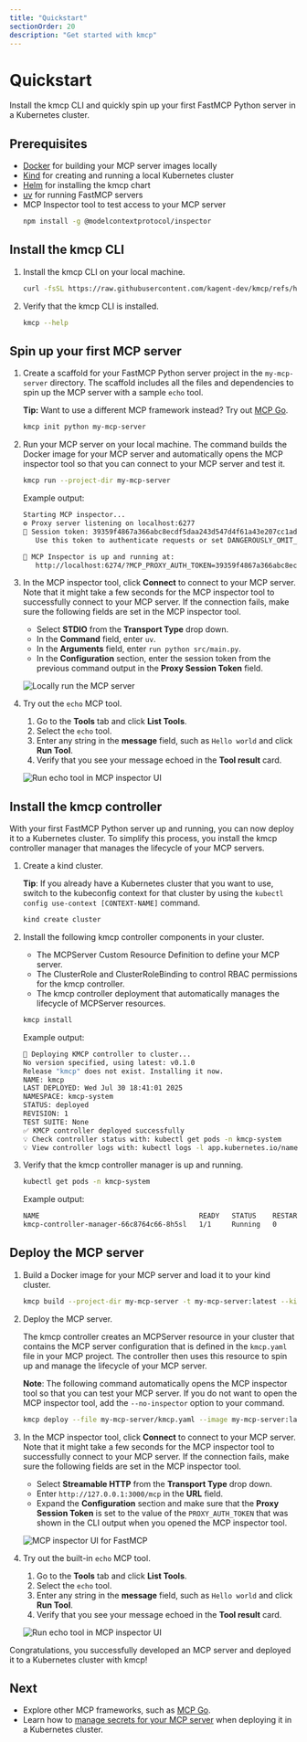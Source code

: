 ```yaml
---
title: "Quickstart"
sectionOrder: 20
description: "Get started with kmcp"
---
```


# Quickstart

Install the kmcp CLI and quickly spin up your first FastMCP Python server in a Kubernetes cluster. 

## Prerequisites

- [Docker](https://docs.docker.com/desktop/) for building your MCP server images locally
- [Kind](https://kind.sigs.k8s.io) for creating and running a local Kubernetes cluster
- [Helm](https://helm.sh/docs/intro/install/) for installing the kmcp chart
- [uv](https://docs.astral.sh/uv/getting-started/installation/) for running FastMCP servers
- MCP Inspector tool to test access to your MCP server
  ```sh
  npm install -g @modelcontextprotocol/inspector
  ```

## Install the kmcp CLI

1. Install the kmcp CLI on your local machine. 
   ```sh
   curl -fsSL https://raw.githubusercontent.com/kagent-dev/kmcp/refs/heads/main/scripts/get-kmcp.sh | sh
   ```

2. Verify that the kmcp CLI is installed. 
   ```sh
   kmcp --help
   ```
 
## Spin up your first MCP server

1. Create a scaffold for your FastMCP Python server project in the `my-mcp-server` directory. The scaffold includes all the files and dependencies to spin up the MCP server with a sample `echo` tool. 

   **Tip:** Want to use a different MCP framework instead? Try out [MCP Go](/docs/kmcp/develop/mcp-go).
   
   ```sh
   kmcp init python my-mcp-server
   ```

2. Run your MCP server on your local machine. The command builds the Docker image for your MCP server and automatically opens the MCP inspector tool so that you can connect to your MCP server and test it. 
   
   ```sh
   kmcp run --project-dir my-mcp-server
   ```
   
   Example output: 
   ```sh
   Starting MCP inspector...
   ⚙️ Proxy server listening on localhost:6277
   🔑 Session token: 39359f4867a366abc8ecdf5daa243d547d4f61a43e207cc1adbdc23ae47550f8
      Use this token to authenticate requests or set DANGEROUSLY_OMIT_AUTH=true to disable auth

   🚀 MCP Inspector is up and running at:
      http://localhost:6274/?MCP_PROXY_AUTH_TOKEN=39359f4867a366abc8ecdf5daa243d547d4f61a43e207cc1adbdc23ae47550f8
   ```
   
3. In the MCP inspector tool, click **Connect** to connect to your MCP server. Note that it might take a few seconds for the MCP inspector tool to successfully connect to your MCP server. If the connection fails, make sure the following fields are set in the MCP inspector tool. 
   * Select **STDIO** from the **Transport Type** drop down. 
   * In the **Command** field, enter `uv`. 
   * In the **Arguments** field, enter `run python src/main.py`. 
   * In the **Configuration** section, enter the session token from the previous command output in the **Proxy Session Token** field. 
   
   ![Locally run the MCP server](/images/kmcp-local-inspector-ov.png "Locally run your MCP server with the MCP inspector tool")

4. Try out the `echo` MCP tool. 
   1. Go to the **Tools** tab and click **List Tools**. 
   2. Select the `echo` tool. 
   3. Enter any string in the **message** field, such as `Hello world` and click **Run Tool**. 
   4. Verify that you see your message echoed in the **Tool result** card. 
   
   ![Run echo tool in MCP inspector UI](/images/kmcp-local-echo-success.png "Successful run of the echo tool")
   

## Install the kmcp controller

With your first FastMCP Python server up and running, you can now deploy it to a Kubernetes cluster. To simplify this process, you install the kmcp controller manager that manages the lifecycle of your MCP servers. 

1. Create a kind cluster. 
   
   **Tip**: If you already have a Kubernetes cluster that you want to use, switch to the kubeconfig context for that cluster by using the `kubectl config use-context [CONTEXT-NAME]` command. 
   ```sh
   kind create cluster
   ```

2. Install the following kmcp controller components in your cluster. 
   * The MCPServer Custom Resource Definition to define your MCP server. 
   * The ClusterRole and ClusterRoleBinding to control RBAC permissions for the kmcp controller.
   * The kmcp controller deployment that automatically manages the lifecycle of MCPServer resources. 
   
   ```sh
   kmcp install
   ``` 
   
   Example output: 
   ```sh
   🚀 Deploying KMCP controller to cluster...
   No version specified, using latest: v0.1.0
   Release "kmcp" does not exist. Installing it now.
   NAME: kmcp
   LAST DEPLOYED: Wed Jul 30 18:41:01 2025
   NAMESPACE: kmcp-system
   STATUS: deployed
   REVISION: 1
   TEST SUITE: None
   ✅ KMCP controller deployed successfully
   💡 Check controller status with: kubectl get pods -n kmcp-system
   💡 View controller logs with: kubectl logs -l app.kubernetes.io/name=kmcp -n kmcp-system
   ```
   
3. Verify that the kmcp controller manager is up and running. 
   ```sh
   kubectl get pods -n kmcp-system
   ```
   
   Example output: 
   ```sh
   NAME                                       READY   STATUS    RESTARTS   AGE
   kmcp-controller-manager-66c8764c66-8h5sl   1/1     Running   0          27h
   ```

## Deploy the MCP server

1. Build a Docker image for your MCP server and load it to your kind cluster. 
   ```sh
   kmcp build --project-dir my-mcp-server -t my-mcp-server:latest --kind-load-cluster kind
   ```
   
2. Deploy the MCP server. 
   
   The kmcp controller creates an MCPServer resource in your cluster that contains the MCP server configuration that is defined in the `kmcp.yaml` file in your MCP project. The controller then uses this resource to spin up and manage the lifecycle of your MCP server. 
   
   **Note**: The following command automatically opens the MCP inspector tool so that you can test your MCP server. If you do not want to open the MCP inspector tool, add the `--no-inspector` option to your command. 
   ```sh
   kmcp deploy --file my-mcp-server/kmcp.yaml --image my-mcp-server:latest
   ```
   
3. In the MCP inspector tool, click **Connect** to connect to your MCP server. Note that it might take a few seconds for the MCP inspector tool to successfully connect to your MCP server. If the connection fails, make sure the following fields are set in the MCP inspector tool. 
   * Select **Streamable HTTP** from the **Transport Type** drop down. 
   * Enter `http://127.0.0.1:3000/mcp` in the **URL** field. 
   * Expand the **Configuration** section and make sure that the **Proxy Session Token** is set to the value of the `PROXY_AUTH_TOKEN` that was shown in the CLI output when you opened the MCP inspector tool. 
   
   ![MCP inspector UI for FastMCP](/images/kmcp-inspector-ov.png "Connect to FastMCP server with MCP inspector tool")

4. Try out the built-in `echo` MCP tool. 
   1. Go to the **Tools** tab and click **List Tools**. 
   2. Select the `echo` tool. 
   3. Enter any string in the **message** field, such as `Hello world` and click **Run Tool**. 
   4. Verify that you see your message echoed in the **Tool result** card. 
   
   ![Run echo tool in MCP inspector UI](/images/kmcp-inspector-echo-success.png "Successful run of the echo tool")
   
   
Congratulations, you successfully developed an MCP server and deployed it to a Kubernetes cluster with kmcp!

## Next

* Explore other MCP frameworks, such as [MCP Go](/docs/kmcp/develop/mcp-go). 
* Learn how to [manage secrets for your MCP server](/docs/kmcp/secrets) when deploying it in a Kubernetes cluster. 


